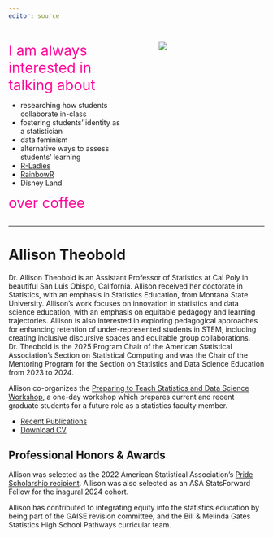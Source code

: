 ```yaml
---
editor: source
---
```


::: columns
::: {.column width="50%"}
[I am always interested in talking about]{style="font-size: 2em; color: #fe019a;"}

- researching how students collaborate in-class
- fostering students' identity as a statistician
- data feminism
- alternative ways to assess students' learning
- [R-Ladies](https://rladies.org/)
- [RainbowR](https://rainbowr.org/)
- Disney Land

[over coffee]{style="font-size: 2em; color: #fe019a;"}

:::

::: {.column width="5%"}
:::

::: {.column width="45%"}
![](media/office-head-shot.jpg)
:::
:::

----

# Allison Theobold

Dr. Allison Theobold is an Assistant Professor of Statistics at Cal Poly in beautiful San Luis Obispo, California. Allison received her doctorate in Statistics, with an emphasis in Statistics Education, from Montana State University. Allison’s work focuses on innovation in statistics and data science education, with an emphasis on equitable pedagogy and learning trajectories. Allison is also interested in exploring pedagogical approaches for enhancing retention of under-represented students in STEM, including creating inclusive discursive spaces and equitable group collaborations. Dr. Theobold is the 2025 Program Chair of the American Statistical Association’s Section on Statistical Computing and was the Chair of the Mentoring Program for the Section on Statistics and Data Science Education from 2023 to 2024. 

Allison co-organizes the [Preparing to Teach Statistics and Data Science Workshop](https://preparingtoteach.org/), a one-day workshop which prepares current and recent graduate students for a future role as a statistics faculty member.


- [Recent Publications](https://scholar.google.com/citations?user=qpWkZH4AAAAJ&hl=en)
- [Download CV](media/cv-jan-7-2025.pdf)

## Professional Honors & Awards

Allison was selected as the 2022 American Statistical Association’s [Pride Scholarship recipient](https://www.amstat.org/2022-pride-scholarship-goes-to-three-diversity-champions). Allison was also selected as an ASA StatsForward Fellow for the inagural 2024 cohort.

Allison has contributed to integrating equity into the statistics education by being part of the GAISE revision committee, and the Bill & Melinda Gates Statistics High School Pathways curricular team. 

